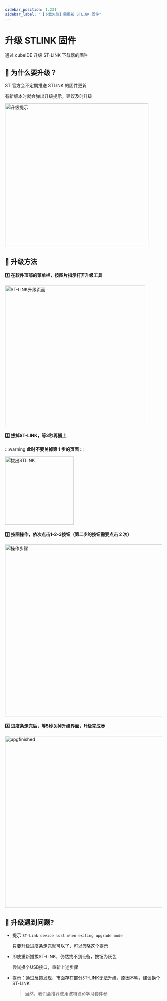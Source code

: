 ```yaml
---
sidebar_position: 1.231
sidebar_label: "【下载失败】需更新 STLINK 固件"
---
```


# 升级 STLINK 固件

通过 cubeIDE 升级 ST-LINK 下载器的固件

## 📌 为什么要升级？

ST 官方会不定期推送 STLINK 的固件更新

有新版本时就会弹出升级提示，建议及时升级

<div style={{ display: "flex", justifyContent: "left", alignItems: "center", marginBottom: "0px"}}>
<img src={require('./img/STLinkUpdate/linkNewVersion.png').default} alt="升级提示" width="460px" />
</div>

## 📌 升级方法

#### 1️⃣ 在软件顶部的菜单栏，按图片指示打开升级工具

<div style={{ display: "flex", justifyContent: "left", alignItems: "center", marginBottom: "20px"}}>
<img src={require('./img/STLinkUpdate/findupgtool.png').default} alt="ST-LINK升级页面" width="450px" style={{boxShadow: "0px 0px 5PX 2px rgba(0, 0, 0, 0.1), inset 0 0 50px rgba(0, 0, 0, 0.3)"}}/>
</div>

#### 2️⃣ 拔掉ST-LINK，等3秒再插上
:::warning
**此时不要关掉第 1 步的页面**
:::
<div style={{ display: "flex", justifyContent: "left", alignItems: "center", marginBottom: "20px"}}>
<img src={require('./img/STLinkUpdate/拔出STLINK.png').default} alt="拔出STLINK" width="220px" />
</div>

#### 3️⃣ 按图操作，依次点击1-2-3按钮（第二步的按钮需要点击 2 次）

<div style={{ display: "flex", justifyContent: "left", alignItems: "center", marginBottom: "20px"}}>
<img src={require('./img/STLinkUpdate/step_upg_stlink.png').default} alt="操作步骤" width="550px" />
</div>

#### 4️⃣ 进度条走完后，等5秒关掉升级界面，升级完成😎

<div style={{ display: "flex", justifyContent: "left", alignItems: "center", marginBottom: "20px"}}>
<img src={require('./img/STLinkUpdate/upgfinished.png').default} alt="upgfinished" width="550px" />
</div>


## 📌 升级遇到问题?

- 提示 `ST-Link device lost when exiting upgrade mode`

    只要升级进度条走完就可以了，可以忽略这个提示

- 即使重新插拔ST-LINK，仍然找不到设备，按钮为灰色

    尝试换个USB接口，重新上述步骤

- 提示：通过反馈发现，市面存在部分ST-LINK无法升级，原因不明，建议换个ST-LINK

    > 当然，我们会推荐使用波特律动学习套件😎
